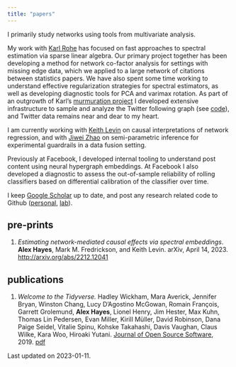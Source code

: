 ```yaml
---
title: "papers"
---
```


I primarily study networks using tools from multivariate analysis. 

My work with [Karl Rohe](http://pages.stat.wisc.edu/~karlrohe/) has focused on fast approaches to spectral estimation via sparse linear algebra. Our primary project together has been developing a method for network co-factor analysis for settings with missing edge data, which we applied to a large network of citations between statistics papers. We have also spent some time working to understand effective regularization strategies for spectral estimators, as well as developing diagnostic tools for PCA and varimax rotation. As part of an outgrowth of Karl's [murmuration project](https://murmuration.wisc.edu/) I developed extensive infrastructure to sample and analyze the Twitter following graph (see [code](../code)), and Twitter data remains near and dear to my heart.

I am currently working with [Keith Levin](https://pages.stat.wisc.edu/~kdlevin/) on causal interpretations of network regression, and with [Jiwei Zhao](https://biostat.wiscweb.wisc.edu/staff/zhao-jiwei/) on semi-parametric inference for experimental guardrails in a data fusion setting.

Previously at Facebook, I developed internal tooling to understand post content using neural hypergraph embeddings. At Facebook I also developed a diagnostic to assess the out-of-sample reliability of rolling classifiers based on differential calibration of the classifier over time.

I keep [Google Scholar](https://scholar.google.com/citations?hl=en&user=6g1T3WIAAAAJ) up to date, and post any research related code to Github ([personal](https://github.com/alexpghayes), [lab](https://github.com/rohelab)).

## pre-prints

1. *Estimating network-mediated causal effects via spectral embeddings*. **Alex Hayes**, Mark M. Fredrickson, and Keith Levin. arXiv, April 14, 2023. <http://arxiv.org/abs/2212.12041>

## publications

1. *Welcome to the Tidyverse.* Hadley Wickham, Mara Averick, Jennifer Bryan, Winston Chang, Lucy D'Agostino McGowan, Romain François, Garrett Grolemund, **Alex Hayes**, Lionel Henry, Jim Hester, Max Kuhn, Thomas Lin Pedersen, Evan Miller, Kirill Müller, David Robinson, Dana Paige Seidel, Vitalie Spinu, Kohske Takahashi, Davis Vaughan, Claus Wilke, Kara Woo, Hiroaki Yutani. [Journal of Open Source Software](https://joss.theoj.org/papers/10.21105/joss.01686), 2019. [pdf](welcome-to-the-tidyverse.pdf)

Last updated on 2023-01-11.
